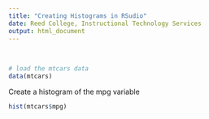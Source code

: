 ```yaml
---
title: "Creating Histograms in RSudio"
date: Reed College, Instructional Technology Services
output: html_document
---
```

<br />          
```r
# load the mtcars data
data(mtcars)
```

Create a histogram of the mpg variable 
```r
hist(mtcars$mpg) 
```
